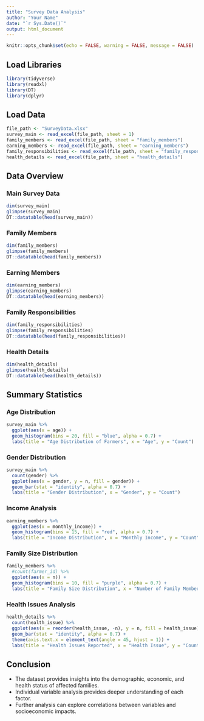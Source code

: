 ```yaml
---
title: "Survey Data Analysis"
author: "Your Name"
date: "`r Sys.Date()`"
output: html_document
---
```


```r
knitr::opts_chunk$set(echo = FALSE, warning = FALSE, message = FALSE)
```

## Load Libraries
```r
library(tidyverse)
library(readxl)
library(DT)
library(dplyr)
```

## Load Data
```r
file_path <- "SurveyData.xlsx"
survey_main <- read_excel(file_path, sheet = 1)
family_members <- read_excel(file_path, sheet = "family_members")
earning_members <- read_excel(file_path, sheet = "earning_members")
family_responsibilities <- read_excel(file_path, sheet = "family_responsibilities")
health_details <- read_excel(file_path, sheet = "health_details")
```

## Data Overview
### Main Survey Data
```r
dim(survey_main)
glimpse(survey_main)
DT::datatable(head(survey_main))
```

### Family Members
```r
dim(family_members)
glimpse(family_members)
DT::datatable(head(family_members))
```

### Earning Members
```r
dim(earning_members)
glimpse(earning_members)
DT::datatable(head(earning_members))
```

### Family Responsibilities
```r
dim(family_responsibilities)
glimpse(family_responsibilities)
DT::datatable(head(family_responsibilities))
```

### Health Details
```r
dim(health_details)
glimpse(health_details)
DT::datatable(head(health_details))
```

## Summary Statistics
### Age Distribution
```r
survey_main %>%
  ggplot(aes(x = age)) + 
  geom_histogram(bins = 20, fill = "blue", alpha = 0.7) +
  labs(title = "Age Distribution of Farmers", x = "Age", y = "Count")
```

### Gender Distribution
```r
survey_main %>%
  count(gender) %>%
  ggplot(aes(x = gender, y = n, fill = gender)) + 
  geom_bar(stat = "identity", alpha = 0.7) +
  labs(title = "Gender Distribution", x = "Gender", y = "Count")
```

### Income Analysis
```r
earning_members %>%
  ggplot(aes(x = monthly_income)) + 
  geom_histogram(bins = 15, fill = "red", alpha = 0.7) +
  labs(title = "Income Distribution", x = "Monthly Income", y = "Count")
```

### Family Size Distribution
```r
family_members %>%
  #count(farmer_id) %>%
  ggplot(aes(x = n)) +
  geom_histogram(bins = 10, fill = "purple", alpha = 0.7) +
  labs(title = "Family Size Distribution", x = "Number of Family Members", y = "Count")
```

### Health Issues Analysis
```r
health_details %>%
  count(health_issue) %>%
  ggplot(aes(x = reorder(health_issue, -n), y = n, fill = health_issue)) +
  geom_bar(stat = "identity", alpha = 0.7) +
  theme(axis.text.x = element_text(angle = 45, hjust = 1)) +
  labs(title = "Health Issues Reported", x = "Health Issue", y = "Count")
```

## Conclusion
- The dataset provides insights into the demographic, economic, and health status of affected families.
- Individual variable analysis provides deeper understanding of each factor.
- Further analysis can explore correlations between variables and socioeconomic impacts.